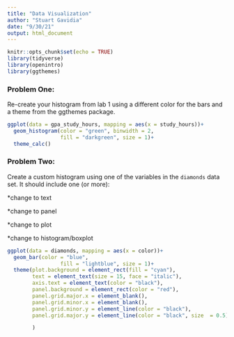 ```yaml
---
title: "Data Visualization"
author: "Stuart Gavidia"
date: "9/30/21"
output: html_document
---
```


```r
knitr::opts_chunk$set(echo = TRUE)
library(tidyverse)
library(openintro)
library(ggthemes)
```

### Problem One:
Re-create your histogram from lab 1 using a different color for the bars and a theme from the ggthemes package.

```r

ggplot(data = gpa_study_hours, mapping = aes(x = study_hours))+
  geom_histogram(color = "green", binwidth = 2,
                 fill = "darkgreen", size = 1)+
  theme_calc()

```

### Problem Two: 
Create a custom histogram using one of the variables in the `diamonds` data set. It should include one (or more): 

*change to text

*change to panel

*change to plot

*change to histogram/boxplot

```r

ggplot(data = diamonds, mapping = aes(x = color))+
  geom_bar(color = "blue",
                 fill = "lightblue", size = 1)+
  theme(plot.background = element_rect(fill = "cyan"),
        text = element_text(size = 15, face = "italic"),
        axis.text = element_text(color = "black"),
        panel.background = element_rect(color = "red"),
        panel.grid.major.x = element_blank(),
        panel.grid.minor.x = element_blank(),
        panel.grid.minor.y = element_line(color = "black"),
        panel.grid.major.y = element_line(color = "black", size  = 0.5),

        )

```